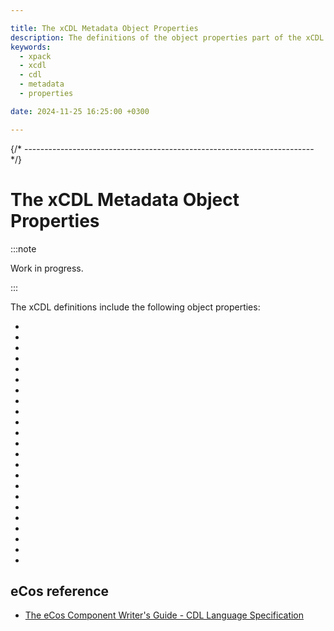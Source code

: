 ```yaml
---

title: The xCDL Metadata Object Properties
description: The definitions of the object properties part of the xCDL metadata.
keywords:
  - xpack
  - xcdl
  - cdl
  - metadata
  - properties

date: 2024-11-25 16:25:00 +0300

---
```



{/* ------------------------------------------------------------------------ */}

# The xCDL Metadata Object Properties

:::note

Work in progress.

:::

The xCDL definitions include the following object properties:

- <MetadataObjectPropertyLink name="activeIf" />
- <MetadataObjectPropertyLink name="category" />
- <MetadataObjectPropertyLink name="childrenGeneratedFile" />
- <MetadataObjectPropertyLink name="compilerIncludeFolders" />
- <MetadataObjectPropertyLink name="compilerOptions" />
- <MetadataObjectPropertyLink name="compilerPreprocessorSymbols" />
- <MetadataObjectPropertyLink name="compilerSourceFiles" />
- <MetadataObjectPropertyLink name="computed" />
- <MetadataObjectPropertyLink name="configurable" />
- <MetadataObjectPropertyLink name="defaultEnabled" />
- <MetadataObjectPropertyLink name="defaultValue" />
- <MetadataObjectPropertyLink name="description" />
- <MetadataObjectPropertyLink name="display" />
- <MetadataObjectPropertyLink name="docsUrl" />
- <MetadataObjectPropertyLink name="generatedDefinition" />
- <MetadataObjectPropertyLink name="generatedFile" />
- <MetadataObjectPropertyLink name="implements" />
- <MetadataObjectPropertyLink name="includeCDLs" />
- <MetadataObjectPropertyLink name="legalValues" />
- <MetadataObjectPropertyLink name="parent" />
- <MetadataObjectPropertyLink name="requires" />
- <MetadataObjectPropertyLink name="valueFormat" />
- <MetadataObjectPropertyLink name="valueType" />

## eCos reference

- [The eCos Component Writer's Guide - CDL Language Specification](https://ecos.sourceware.org/docs-latest/cdl-guide/reference.html)
